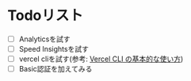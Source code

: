 # Todoリスト

- [ ] Analyticsを試す
- [ ] Speed Insightsを試す
- [ ] vercel cliを試す(参考: [Vercel CLI の基本的な使い方](https://kimizuy.dev/blog/post/how-to-use-vercel-cli))
- [ ] Basic認証を加えてみる
